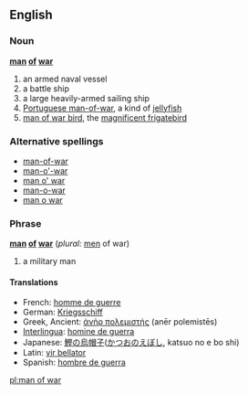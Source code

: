 ==English==

===Noun===
'''[[man]] [[of]] [[war]]'''

# an armed naval vessel
# a battle ship
# a large heavily-armed sailing ship
# [[Portuguese man-of-war]], a kind of [[jellyfish]]
# [[man of war bird]], the [[w:Magnificent Frigatebird|magnificent frigatebird]]

===Alternative spellings===
*[[man-of-war]]
*[[man-o'-war]]
*[[man o' war]]
*[[man-o-war]]
*[[man o war]]

===Phrase===
'''[[man]] [[of]] [[war]]''' (''plural:'' [[men]] of war)

# a military man

====Translations====
*French: [[homme de guerre]]
*German: [[Kriegsschiff]] {{n}}
*Greek, Ancient: [[ἀνὴρ πολεμιστής]] (anēr polemistēs) {{m}}
*[[Interlingua]]: [[homine de guerra]]
*Japanese: [[鰹の烏帽子]]([[かつおのえぼし]], katsuo no e bo shi)
*Latin: [[vir bellator]] {{m}}
*Spanish: [[hombre de guerra]]

[[pl:man of war]]